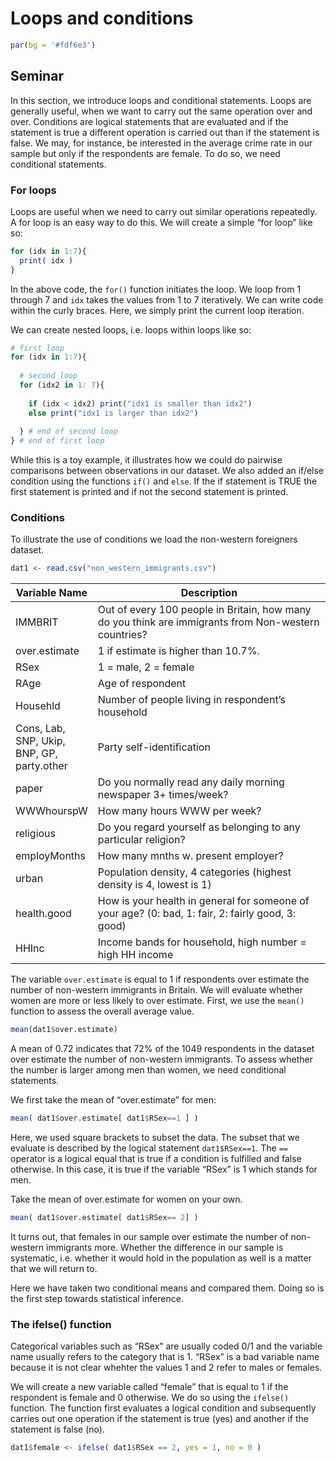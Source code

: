 # Loops and conditions

```r
par(bg = '#fdf6e3')
```

## Seminar

In this section, we introduce loops and conditional statements. Loops are generally useful, when we want to carry out the same operation over and over. Conditions are logical statements that are evaluated and if the statement is true a different operation is carried out than if the statement is false. We may, for instance, be interested in the average crime rate in our sample but only if the respondents are female. To do so, we need conditional statements.

### For loops

Loops are useful when we need to carry out similar operations repeatedly. A for loop is an easy way to do this. We will create a simple "for loop" like so:

```r
for (idx in 1:7){
  print( idx )
}
```

In the above code, the `for()` function initiates the loop. We loop from 1 through 7 and `idx` takes the values from 1 to 7 iteratively. We can write code within the curly braces. Here, we simply print the current loop iteration.


We can create nested loops, i.e. loops within loops like so:

```r
# first loop
for (idx in 1:7){
  
  # second loop
  for (idx2 in 1: 7){
    
    if (idx < idx2) print("idx1 is smaller than idx2")
    else print("idx1 is larger than idx2")
    
  } # end of second loop
} # end of first loop
```

While this is a toy example, it illustrates how we could do pairwise comparisons between observations in our dataset. We also added an if/else condition using the functions `if()` and `else`. If the if statement is TRUE the first statement is printed and if not the second statement is printed.


### Conditions

To illustrate the use of conditions we load the non-western foreigners dataset. 

```r
dat1 <- read.csv("non_western_immigrants.csv")
```

|Variable Name|Description|
|--------|-----------------------------------------------------------|
|IMMBRIT | Out of every 100 people in Britain, how many do you think are immigrants from Non-western countries?|
|over.estimate | 1 if estimate is higher than 10.7%. |
|RSex | 1 = male, 2 = female |
|RAge | Age of respondent |
|Househld | Number of people living in respondent's household |
|Cons, Lab, SNP, Ukip, BNP, GP, party.other | Party self-identification|
|paper | Do you normally read any daily morning newspaper 3+ times/week? |
|WWWhourspW | How many hours WWW per week? |
|religious | Do you regard yourself as belonging to any particular religion? |
|employMonths | How many mnths w. present employer? |
|urban | Population density, 4 categories (highest density is 4, lowest is 1) |
|health.good | How is your health in general for someone of your age? (0: bad, 1: fair, 2: fairly good, 3: good) |
|HHInc | Income bands for household, high number = high HH income |

The variable `over.estimate` is equal to 1 if respondents over estimate the number of non-western immigrants in Britain. We will evaluate whether women are more or less likely to over estimate. First, we use the `mean()` function to assess the overall average value.

```r
mean(dat1$over.estimate)
```

A mean of 0.72 indicates that 72% of the 1049 respondents in the dataset over estimate the number of non-western immigrants. To assess whether the number is larger among men than women, we need conditional statements. 

We first take the mean of "over.estimate" for men:

```r
mean( dat1$over.estimate[ dat1$RSex==1 ] )
```

Here, we used square brackets to subset the data. The subset that we evaluate is described by the logical statement `dat1$RSex==1`. The `==` operator is a logical equal that is true if a condition is fulfilled and false otherwise. In this case, it is true if the variable "RSex" is 1 which stands for men.

Take the mean of over.estimate for women on your own.

```r
mean( dat1$over.estimate[ dat1$RSex== 2] )
```

It turns out, that females in our sample over estimate the number of non-western immigrants more. Whether the difference in our sample is systematic, i.e. whether it would hold in the population as well is a matter that we will return to.

Here we have taken two conditional means and compared them. Doing so is the first step towards statistical inference.

### The ifelse() function

Categorical variables such as "RSex" are usually coded 0/1 and the variable name usually refers to the category that is 1. "RSex" is a bad variable name because it is not clear whehter the values 1 and 2 refer to males or females. 

We will create a new variable called "female" that is equal to 1 if the respondent is female and 0 otherwise. We do so using the `ifelse()` function. The function first evaluates a logical condition and subsequently carries out one operation if the statement is true (yes) and another if the statement is false (no).

```r
dat1$female <- ifelse( dat1$RSex == 2, yes = 1, no = 0 )
```

